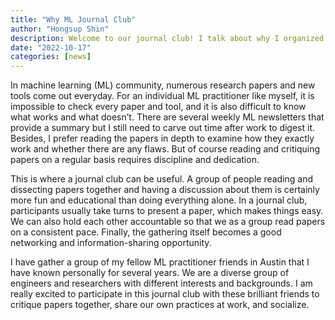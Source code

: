 ```yaml
---
title: "Why ML Journal Club"
author: "Hongsup Shin"
description: Welcome to our journal club! I talk about why I organized an in-person journal club with my fellow ML practitioner friends in Austin, TX. 
date: "2022-10-17"
categories: [news]
---
```


In machine learning (ML) community, numerous research papers and new tools come out everyday. For an individual ML practitioner like myself, it is impossible to check every paper and tool, and it is also difficult to know what works and what doesn't. There are several weekly ML newsletters that provide a summary but I still need to carve out time after work to digest it. Besides, I prefer reading the papers in depth to examine how they exactly work and whether there are any flaws. But of course reading and critiquing papers on a regular basis requires discipline and dedication.

This is where a journal club can be useful. A group of people reading and dissecting papers together and having a discussion about them is certainly more fun and educational than doing everything alone. In a journal club, participants usually take turns to present a paper, which makes things easy. We can also hold each other accountable so that we as a group read papers on a consistent pace. Finally, the gathering itself becomes a good networking and information-sharing opportunity.

I have gather a group of my fellow ML practitioner friends in Austin that I have known personally for several years. We are a diverse group of engineers and researchers with different interests and backgrounds. I am really excited to participate in this journal club with these brilliant friends to critique papers together, share our own practices at work, and socialize.



